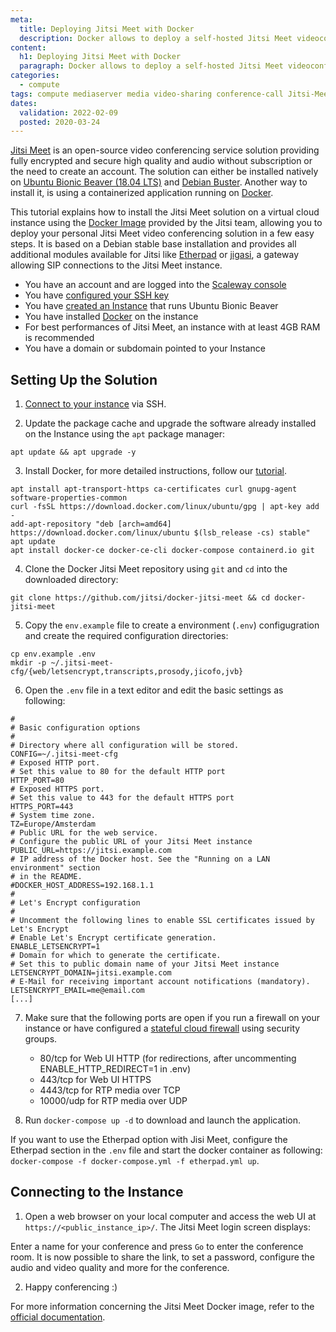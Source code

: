```yaml
---
meta:
  title: Deploying Jitsi Meet with Docker
  description: Docker allows to deploy a self-hosted Jitsi Meet videoconferencing solution in a few easy steps.
content:
  h1: Deploying Jitsi Meet with Docker
  paragraph: Docker allows to deploy a self-hosted Jitsi Meet videoconferencing solution in a few easy steps.
categories:
  - compute
tags: compute mediaserver media video-sharing conference-call Jitsi-Meet 
dates:
  validation: 2022-02-09
  posted: 2020-03-24
---
```


[Jitsi Meet](https://jitsi.org/jitsi-meet/) is an open-source video conferencing service solution providing fully encrypted and secure high quality and audio without subscription or the need to create an account. The solution can either be installed natively on [Ubuntu Bionic Beaver (18.04 LTS)](/tutorials/jitsi-ubuntu-bionic) and [Debian Buster](/tutorials/jitsi-debian). Another way to install it, is using a containerized application running on [Docker](https://www.docker.com/).

This tutorial explains how to install the Jitsi Meet solution on a virtual cloud instance using the [Docker Image](https://github.com/jitsi/docker-jitsi-meet) provided by the Jitsi team, allowing you to deploy your personal Jitsi Meet video conferencing solution in a few easy steps. It is based on a Debian stable base installation and provides all additional modules available for Jitsi like [Etherpad](https://etherpad.org/) or [jigasi](https://github.com/jitsi/jigasi), a gateway allowing SIP connections to the Jitsi Meet instance.

<Message type="requirement">

  - You have an account and are logged into the [Scaleway console](https://console.scaleway.com)
  - You have [configured your SSH key](/console/my-project/how-to/create-ssh-key)
-  You have [created an Instance](/compute/instances/how-to/create-an-instance) that runs Ubuntu Bionic Beaver
  - You have installed [Docker](docs/tutorials/install-docker-ubuntu-bionic) on the instance
  - For best performances of Jitsi Meet, an instance with at least 4GB RAM is recommended
  - You have a domain or subdomain pointed to your Instance

</Message>

## Setting Up the Solution

1. [Connect to your instance](/compute/instances/how-to/connect-to-instance/) via SSH.

2. Update the package cache and upgrade the software already installed on the Instance using the `apt` package manager:

  ```
  apt update && apt upgrade -y
  ```

3. Install Docker, for more detailed instructions, follow our [tutorial](docs/tutorials/install-docker-ubuntu-bionic).

  ```
  apt install apt-transport-https ca-certificates curl gnupg-agent software-properties-common
  curl -fsSL https://download.docker.com/linux/ubuntu/gpg | apt-key add -
  add-apt-repository "deb [arch=amd64] https://download.docker.com/linux/ubuntu $(lsb_release -cs) stable"
  apt update
  apt install docker-ce docker-ce-cli docker-compose containerd.io git
  ```

4. Clone the Docker Jitsi Meet repository using `git` and `cd` into the downloaded directory:

  ```
  git clone https://github.com/jitsi/docker-jitsi-meet && cd docker-jitsi-meet
  ```

5. Copy the `env.example` file to create a environment (`.env`) configugration and create the required configuration directories:

  ```
  cp env.example .env
  mkdir -p ~/.jitsi-meet-cfg/{web/letsencrypt,transcripts,prosody,jicofo,jvb}
  ```

6. Open the `.env` file in a text editor and edit the basic settings as following:

  ```
  #
  # Basic configuration options
  #
  # Directory where all configuration will be stored.
  CONFIG=~/.jitsi-meet-cfg
  # Exposed HTTP port.
  # Set this value to 80 for the default HTTP port
  HTTP_PORT=80
  # Exposed HTTPS port.
  # Set this value to 443 for the default HTTPS port
  HTTPS_PORT=443
  # System time zone.
  TZ=Europe/Amsterdam
  # Public URL for the web service.
  # Configure the public URL of your Jitsi Meet instance
  PUBLIC_URL=https://jitsi.example.com
  # IP address of the Docker host. See the "Running on a LAN environment" section
  # in the README.
  #DOCKER_HOST_ADDRESS=192.168.1.1
  #
  # Let's Encrypt configuration
  #
  # Uncomment the following lines to enable SSL certificates issued by Let's Encrypt
  # Enable Let's Encrypt certificate generation.
  ENABLE_LETSENCRYPT=1
  # Domain for which to generate the certificate.
  # Set this to public domain name of your Jitsi Meet instance
  LETSENCRYPT_DOMAIN=jitsi.example.com
  # E-Mail for receiving important account notifications (mandatory).
  LETSENCRYPT_EMAIL=me@email.com
  [...]
  ```

7. Make sure that the following ports are open if you run a firewall on your instance or have configured a [stateful cloud firewall](/compute/instances/how-to/use-security-groups/) using security groups.

    - 80/tcp for Web UI HTTP (for redirections, after uncommenting ENABLE_HTTP_REDIRECT=1 in .env)
    - 443/tcp for Web UI HTTPS
    - 4443/tcp for RTP media over TCP
    - 10000/udp for RTP media over UDP

8. Run `docker-compose up -d` to download and launch the application.

<Message type="note">
 
  If you want to use the Etherpad option with Jisi Meet, configure the Etherpad section in the `.env` file and start the docker container as following: `docker-compose -f docker-compose.yml -f etherpad.yml up`.
  
</Message> 

## Connecting to the Instance

1. Open a web browser on your local computer and access the web UI at `https://<public_instance_ip>/`. The Jitsi Meet login screen displays:

  <Lightbox src="scaleway-jitsi_login.png" alt="" />

Enter a name for your conference and press `Go` to enter the conference room. It is now possible to share the link, to set a password, configure the audio and video quality and more for the conference.

2. Happy conferencing :)

  <Lightbox src="scaleway-jitsi-meet-conf-call.png" alt="" />

For more information concerning the Jitsi Meet Docker image, refer to the [official documentation](https://github.com/jitsi/docker-jitsi-meet).
